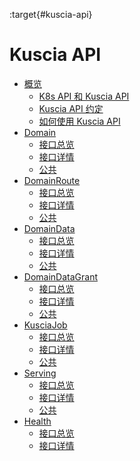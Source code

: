 :target{#kuscia-api}

# Kuscia API

<TableOfContents>


  - [概览](summary_cn.mdx)
    - [K8s API 和 Kuscia API](summary_cn.mdx#api-all)
    - [Kuscia API 约定](summary_cn.mdx#kuscia-api)
    - [如何使用 Kuscia API](summary_cn.mdx#id3)
  - [Domain](domain_cn.mdx)
    - [接口总览](domain_cn.mdx#id1)
    - [接口详情](domain_cn.mdx#id2)
    - [公共](domain_cn.mdx#id7)
  - [DomainRoute](domainroute_cn.mdx)
    - [接口总览](domainroute_cn.mdx#id1)
    - [接口详情](domainroute_cn.mdx#id2)
    - [公共](domainroute_cn.mdx#id6)
  - [DomainData](domaindata_cn.mdx)
    - [接口总览](domaindata_cn.mdx#id1)
    - [接口详情](domaindata_cn.mdx#id2)
    - [公共](domaindata_cn.mdx#id8)
  - [DomainDataGrant](domaindatagrant_cn.mdx)
    - [接口总览](domaindatagrant_cn.mdx#id1)
    - [接口详情](domaindatagrant_cn.mdx#id2)
    - [公共](domaindatagrant_cn.mdx#list-domain-data-grant)
  - [KusciaJob](kusciajob_cn.mdx)
    - [接口总览](kusciajob_cn.mdx#id1)
    - [接口详情](kusciajob_cn.mdx#id2)
    - [公共](kusciajob_cn.mdx#id8)
  - [Serving](serving_cn.mdx)
    - [接口总览](serving_cn.mdx#id1)
    - [接口详情](serving_cn.mdx#id2)
    - [公共](serving_cn.mdx#id7)
  - [Health](health_cn.mdx)
    - [接口总览](health_cn.mdx#id1)
    - [接口详情](health_cn.mdx#id2)
</TableOfContents>
